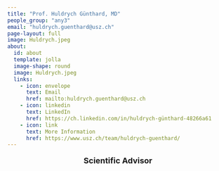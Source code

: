 ```yaml
---
title: "Prof. Huldrych Günthard, MD"
people_group: "any3"
email: "huldrych.guenthard@usz.ch"
page-layout: full
image: Huldrych.jpeg
about: 
  id: about
  template: jolla
  image-shape: round
  image: Huldrych.jpeg
  links:
    - icon: envelope
      text: Email
      href: mailto:huldrych.guenthard@usz.ch 
    - icon: linkedin
      text: LinkedIn
      href: https://ch.linkedin.com/in/huldrych-günthard-48266a61
    - icon: link
      text: More Information
      href: https://www.usz.ch/team/huldrych-guenthard/
---
```


<div style="text-align: center;">
  <p style="font-size: 18px; font-weight: bold;">Scientific Advisor</p>
</div>



